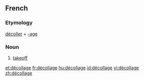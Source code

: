==French==
===Etymology===
[[décoller]] + [[-age]]

===Noun===
{{fr-noun|m}}
#[[takeoff]]

[[et:décollage]]
[[fr:décollage]]
[[hu:décollage]]
[[id:décollage]]
[[vi:décollage]]
[[zh:décollage]]